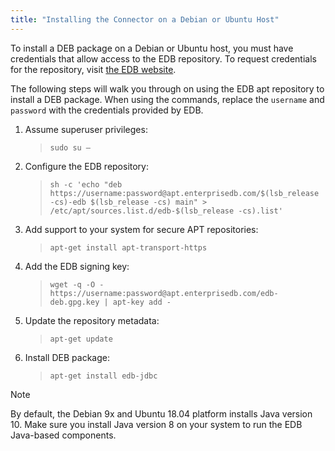 ```yaml
---
title: "Installing the Connector on a Debian or Ubuntu Host"
---
```


<div id="installing_a_deb_package_on_a_debian_or_ubuntu_host" class="registered_link"></div>


To install a DEB package on a Debian or Ubuntu host, you must have credentials that allow access to the EDB repository. To request credentials for the repository, visit [the EDB website](https://www.enterprisedb.com/repository-access-request).

The following steps will walk you through on using the EDB apt repository to install a DEB package. When using the commands, replace the `username` and `password` with the credentials provided by EDB.

1.  Assume superuser privileges:

    > `sudo su –`

2.  Configure the EDB repository:

    > `sh -c 'echo "deb https://username:password@apt.enterprisedb.com/$(lsb_release -cs)-edb $(lsb_release -cs) main" > /etc/apt/sources.list.d/edb-$(lsb_release -cs).list'`

3.  Add support to your system for secure APT repositories:

    > `apt-get install apt-transport-https`

4.  Add the EDB signing key:

    > `wget -q -O - https://username:password@apt.enterprisedb.com/edb-deb.gpg.key | apt-key add -`

5.  Update the repository metadata:

    > `apt-get update`

6.  Install DEB package:

    > `apt-get install edb-jdbc`

<div class="note">

<div class="title">

Note

</div>

By default, the Debian 9x and Ubuntu 18.04 platform installs Java version 10. Make sure you install Java version 8 on your system to run the EDB Java-based components.

</div>
